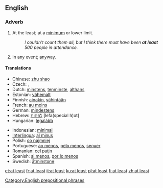 ==English==

===Adverb===
{{en-adv|pos=[[at]] [[least]]|-}}

# At the least; at a [[minimum]] or lower limit.
#: ''I couldn't count them all, but I think there must have been '''at least''' 500 people in attendance.''
# In any event; [[anyway]].

====Translations====
{{trans-top|at a lower limit}}
* Chinese: [[zhu shao]]
* Czech: {{t|cs|alespoň}}, {{t|cs|přinejmenším}}
* Dutch: [[minstens]], [[tenminste]], [[althans]]
* Estonian: [[vähemalt]]
* Finnish: [[ainakin]], [[vähintään]]
* French: [[au moins]]
* German: [[mindestens]]
* Hebrew: [[לפחות]] [lefa(special h)ot]
* Hungarian: [[legalább]]
{{trans-mid}}
* Indonesian: [[minimal]]
* [[Interlingua]]: [[al minus]]
* Polish: [[co najmniej]]
* Portuguese: [[ao menos]], [[pelo menos]], [[sequer]]
* Romanian: [[cel puţin]]
* Spanish: [[al menos]], [[por lo menos]]
* Swedish: [[åtminstone]]
{{trans-bottom}}

[[Category:English prepositional phrases]]

[[et:at least]]
[[fr:at least]]
[[it:at least]]
[[ku:at least]]
[[pl:at least]]
[[fi:at least]]
[[zh:at least]]